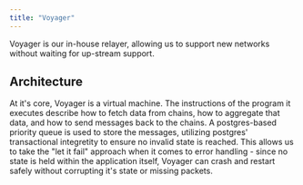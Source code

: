 ```yaml
---
title: "Voyager"
---
```



Voyager is our in-house relayer, allowing us to support new networks without waiting for up-stream support.

## Architecture

At it's core, Voyager is a virtual machine. The instructions of the program it executes describe how to fetch data from chains, how to aggregate that data, and how to send messages back to the chains. A postgres-based priority queue is used to store the messages, utilizing postgres' transactional integretity to ensure no invalid state is reached. This allows us to take the "let it fail" approach when it comes to error handling - since no state is held within the application itself, Voyager can crash and restart safely without corrupting it's state or missing packets.

